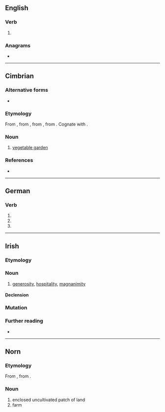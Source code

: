 {{also|gärt}}
==English==

===Verb===
{{head|en|verb form}}

# {{en-past of|gar}}

===Anagrams===
* {{anagrams|en|a=agrt|GRAT|grat}}

----

==Cimbrian==

===Alternative forms===
* {{alter|cim|gaarto||Sette Comuni}}

===Etymology===
From {{inh|cim|gmh|garte}}, from {{inh|cim|goh|garto}}, from {{inh|cim|gmw-pro|*gardō}}, from {{inh|cim|gem-pro|*gardô||hedge, fence; enclosure, pen; yard; garden; house}}. Cognate with {{cog|de|Garte}}.

===Noun===
{{cim-noun|m|gertle}}

# {{lb|cim|Luserna}} [[vegetable garden]]

===References===
* {{R:Patuzzi}}

{{c|cim|Horticulture}}

----

==German==

===Verb===
{{head|de|verb form}}

# {{de-verb form of|garen|3|s|g}}
# {{de-verb form of|garen|2|p|g}}
# {{de-verb form of|garen|i|p}}

----

==Irish==

===Etymology===
{{rfe|ga}}

===Noun===
{{ga-noun|m|~a|-}}

# {{lb|ga|literary}} [[generosity]], [[hospitality]], [[magnanimity]]

====Declension====
{{ga-decl-m3-nopl|g|art|arta}}

===Mutation===
{{ga-mut}}

===Further reading===
* {{R:ga:Ó Dónaill}}

----

==Norn==

===Etymology===
From {{inh|nrn|non|garðr}}, from {{inh|nrn|gem-pro|*gardaz}}.

===Noun===
{{head|nrn|noun|g=m}}

# enclosed uncultivated patch of land
# farm